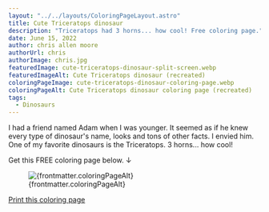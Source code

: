 ```yaml
---
layout: "../../layouts/ColoringPageLayout.astro"
title: Cute Triceratops dinosaur
description: "Triceratops had 3 horns... how cool! Free coloring page."
date: June 15, 2022
author: chris allen moore
authorUrl: chris
authorImage: chris.jpg
featuredImage: cute-triceratops-dinosaur-split-screen.webp
featuredImageAlt: Cute Triceratops dinosaur (recreated)
coloringPageImage: cute-triceratops-dinosaur-coloring-page.webp
coloringPageAlt: Cute Triceratops dinosaur coloring page (recreated)
tags:
  - Dinosaurs
---
```


I had a friend named Adam when I was younger. It seemed as if he knew every type of dinosaur's name, looks and tons of other facts. I envied him. One of my favorite dinosaurs is the Triceratops. 3 horns... how cool!

Get this FREE coloring page below. ↓

<figure class="text-center mt-0">
  <img
    src={`/images/coloring-pages/${frontmatter.coloringPageImage}`}
    alt={frontmatter.coloringPageAlt}
    class="w-full"
  />
  <figcaption class="text-sm">{frontmatter.coloringPageAlt}</figcaption>
</figure>

<div class="text-center">
  <a
    target="_blank"
    href={`/images/coloring-pages/${frontmatter.coloringPageImage}/`}
    class="no-underline bg-paradiso-600 hover:bg-paradiso-700 text-white py-4 px-5 rounded-full leading-normal"
  >
    <span>Print this coloring page</span>
  </a>
</div>

